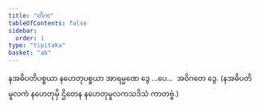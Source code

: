 ```yaml
---
title: "တိက"
tableOfContents: false
sidebar:
  order: 1
type: "tipitaka"
basket: "ab"
---
```



<DynamicBreadcrumb />

<Paragraph number="799">
နအဓိပတိပစ္စယာ နဟေတုပစ္စယာ အာရမ္မဏေ ဒွေ …ပေ…  အဝိဂတေ ဒွေ. (နအဓိပတိမူလကံ နဟေတုမှိ ဌိတေန နဟေတုမူလကသဒိသံ ကာတဗ္ဗံ.)
</Paragraph>